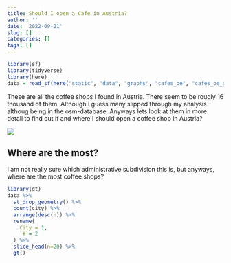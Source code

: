 ```yaml
---
title: Should I open a Café in Austria?
author: ''
date: '2022-09-21'
slug: []
categories: []
tags: []
---
```


```r
library(sf)
library(tidyverse)
library(here)
data = read_sf(here("static", "data", "graphs", "cafes_oe", "cafes_oe_geo.gpkg"))
```


These are all the coffee shops I found in Austria. There seem to be rougly 16 thousand of them. Although I guess many slipped through my analysis althoug being in the osm-database. Anyways lets look at them in more detail to find out if and where I should open a coffee shop in Austria?

![](/img/graphs/cafes_oe/mapAllCafes.png)

## Where are the most?

I am not really sure which administrative subdivision this is, but anyways, where are the most coffee shops?

```r
library(gt)
data %>% 
  st_drop_geometry() %>% 
  count(city) %>% 
  arrange(desc(n)) %>% 
  rename(
    City = 1,
    `#`= 2
  ) %>% 
  slice_head(n=20) %>% 
  gt()
```





